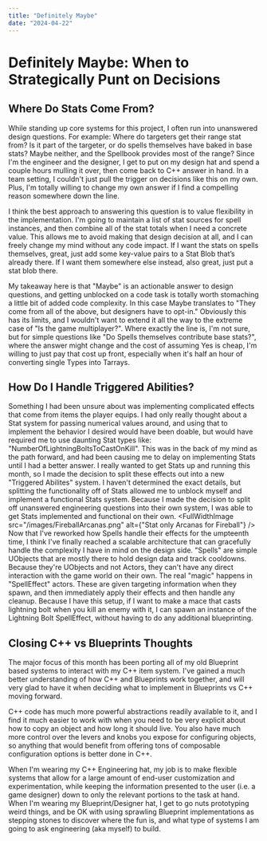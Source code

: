 ```yaml
---
title: "Definitely Maybe"
date: "2024-04-22"
---
```

# Definitely Maybe: When to Strategically Punt on Decisions
## Where Do Stats Come From?
While standing up core systems for this project, I often run into unanswered design questions. For example: Where do targeters get their range stat from? Is it part of the targeter, or do spells themselves have baked in base stats? Maybe neither, and the Spellbook provides most of the range? Since I'm the engineer and the designer, I get to put on my design hat and spend a couple hours mulling it over, then come back to C++ answer in hand. In a team setting, I couldn't just pull the trigger on decisions like this on my own. Plus, I'm totally willing to change my own answer if I find a compelling reason somewhere down the line.

I think the best approach to answering this question is to value flexibility in the implementation. I'm going to maintain a list of stat sources for spell instances, and then combine all of the stat totals when I need a concrete value. This allows me to avoid making that design decision at all, and I can freely change my mind without any code impact. If I want the stats on spells themselves, great, just add some key-value pairs to a Stat Blob that’s already there. If I want them somewhere else instead, also great, just put a stat blob there.

My takeaway here is that "Maybe" is an actionable answer to design questions, and getting unblocked on a code task is totally worth stomaching a little bit of added code complexity. In this case Maybe translates to "They come from all of the above, but designers have to opt-in." Obviously this has its limits, and I wouldn't want to extend it all the way to the extreme case of "Is the game multiplayer?". Where exactly the line is, I'm not sure, but for simple questions like "Do Spells themselves contribute base stats?", where the answer might change and the cost of assuming Yes is cheap, I'm willing to just pay that cost up front, especially when it's half an hour of converting single Types into Tarray<Type>s.

## How Do I Handle Triggered Abilities?
Something I had been unsure about was implementing complicated effects that come from items the player equips. I had only really thought about a Stat system for passing numerical values around, and using that to implement the behavior I desired would have been doable, but would have required me to use daunting Stat types like: "NumberOfLightningBoltsToCastOnKill". This was in the back of my mind as the path forward, and had been causing me to delay on implementing Stats until I had a better answer. I really wanted to get Stats up and running this month, so I made the decision to split these effects out into a new "Triggered Abilites" system. I haven't determined the exact details, but splitting the functionality off of Stats allowed me to unblock myself and implement a functional Stats system. Because I made the decision to split off unanswered engineering questions into their own system, I was able to get Stats implemented and functional on their own.
<FullWidthImage
  src="/images/FireballArcanas.png"
  alt={"Stat only Arcanas for Fireball"}
/>
Now that I've reworked how Spells handle their effects for the umpteenth time, I think I've finally reached a scalable architecture that can gracefully handle the complexity I have in mind on the design side. "Spells" are simple UObjects that are mostly there to hold design data and track cooldowns. Because they're UObjects and not Actors, they can't have any direct interaction with the game world on their own. The real "magic" happens in "SpellEffect" actors. These are given targeting information when they spawn, and then immediately apply their effects and then handle any cleanup. Because I have this setup, if I want to make a mace that casts lightning bolt when you kill an enemy with it, I can spawn an instance of the Lightning Bolt SpellEffect, without having to do any additional blueprinting.

## Closing C++ vs Blueprints Thoughts
The major focus of this month has been porting all of my old Blueprint based systems to interact with my C++ item system. I've gained a much better understanding of how C++ and Blueprints work together, and will very glad to have it when deciding what to implement in Blueprints vs C++ moving forward.

C++ code has much more powerful abstractions readily available to it, and I find it much easier to work with when you need to be very explicit about how to copy an object and how long it should live. You also have much more control over the levers and knobs you expose for configuring objects, so anything that would benefit from offering tons of composable configuration options is better done in C++.

When I'm wearing my C++ Engineering hat, my job is to make flexible systems that allow for a large amount of end-user customization and experimentation, while keeping the information presented to the user (i.e. a game designer) down to only the relevant portions to the task at hand. When I'm wearing my Blueprint/Designer hat, I get to go nuts prototyping weird things, and be OK with using sprawling Blueprint implementations as stepping stones to discover where the fun is, and what type of systems I am going to ask engineering (aka myself) to build.
